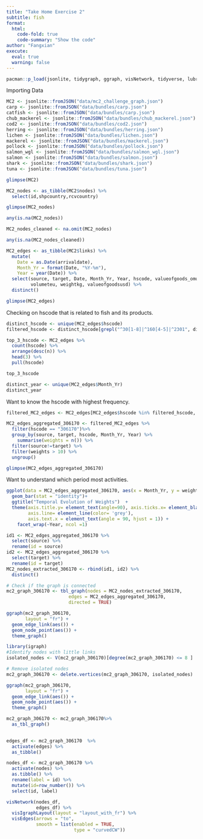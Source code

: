 ```yaml
---
title: "Take Home Exercise 2"
subtitle: fish
format: 
  html: 
    code-fold: true
    code-summary: "Show the code"
author: "Fangxian"
execute: 
  eval: true
  warning: false
---
```


```r
pacman::p_load(jsonlite, tidygraph, ggraph, visNetwork, tidyverse, lubridate, ggplot2, ggthemes, gifski, gapminder,plotly, gganimate)
```

Importing Data

```r
MC2 <- jsonlite::fromJSON("data/mc2_challenge_graph.json")
carp <- jsonlite::fromJSON("data/bundles/carp.json")
catfish <- jsonlite::fromJSON("data/bundles/carp.json")
chub_mackerel <- jsonlite::fromJSON("data/bundles/chub_mackerel.json")
cod2 <- jsonlite::fromJSON("data/bundles/cod2.json")
herring <- jsonlite::fromJSON("data/bundles/herring.json")
lichen <- jsonlite::fromJSON("data/bundles/lichen.json")
mackerel <- jsonlite::fromJSON("data/bundles/mackerel.json")
pollock <- jsonlite::fromJSON("data/bundles/pollock.json")
salmon_wgl <- jsonlite::fromJSON("data/bundles/salmon_wgl.json")
salmon <- jsonlite::fromJSON("data/bundles/salmon.json")
shark <- jsonlite::fromJSON("data/bundles/shark.json")
tuna <- jsonlite::fromJSON("data/bundles/tuna.json")
```

```r
glimpse(MC2)
```

```r
MC2_nodes <- as_tibble(MC2$nodes) %>%
  select(id,shpcountry,rcvcountry)

glimpse(MC2_nodes)

any(is.na(MC2_nodes))

MC2_nodes_cleaned <- na.omit(MC2_nodes)

any(is.na(MC2_nodes_cleaned))
```

```r
MC2_edges <- as_tibble(MC2$links) %>%
  mutate(
    Date = as.Date(arrivaldate),
    Month_Yr = format(Date, "%Y-%m"),
    Year = year(Date)) %>%
  select(source, target, Date, Month_Yr, Year, hscode, valueofgoods_omu, 
         volumeteu, weightkg, valueofgoodsusd) %>% 
  distinct()

glimpse(MC2_edges)
```

Checking on hscode that is related to fish and its products.

```r
distinct_hscode <- unique(MC2_edges$hscode)
filtered_hscode <- distinct_hscode[grepl("^30[1-8]|^160[4-5]|^2301", distinct_hscode)]

top_3_hscode <- MC2_edges %>%
  count(hscode) %>%
  arrange(desc(n)) %>%
  head(3) %>%
  pull(hscode)

top_3_hscode
```

```r
distinct_year <- unique(MC2_edges$Month_Yr)
distinct_year
```

Want to know the hscode with highest frequency.

```r
filtered_MC2_edges <- MC2_edges[MC2_edges$hscode %in% filtered_hscode, ]

MC2_edges_aggregated_306170 <- filtered_MC2_edges %>%
  filter(hscode == "306170")%>%
  group_by(source, target, hscode, Month_Yr, Year) %>%
    summarise(weights = n()) %>%
  filter(source!=target) %>%
  filter(weights > 10) %>%
  ungroup()

glimpse(MC2_edges_aggregated_306170)
```

Want to understand which period most activities.

```r
ggplot(data = MC2_edges_aggregated_306170, aes(x = Month_Yr, y = weights)) +
  geom_bar(stat = "identity")+
  ggtitle("Temporal Evolution of Weights")  +
  theme(axis.title.y= element_text(angle=90), axis.ticks.x= element_blank(),
        axis.line= element_line(color= 'grey'),
        axis.text.x = element_text(angle = 90, hjust = 1)) +
    facet_wrap(~Year, ncol =1)
```

```r
id1 <- MC2_edges_aggregated_306170 %>%
  select(source) %>%
  rename(id = source)
id2 <- MC2_edges_aggregated_306170 %>%
  select(target) %>%
  rename(id = target)
MC2_nodes_extracted_306170 <- rbind(id1, id2) %>%
  distinct()
```

```r
# Check if the graph is connected
mc2_graph_306170 <- tbl_graph(nodes = MC2_nodes_extracted_306170,
                       edges = MC2_edges_aggregated_306170,
                       directed = TRUE)

```

```r
ggraph(mc2_graph_306170,
       layout = "fr") +
  geom_edge_link(aes()) +
  geom_node_point(aes()) +
  theme_graph()

library(igraph)
#Identify nodes with little links
isolated_nodes <- V(mc2_graph_306170)[degree(mc2_graph_306170) <= 8 ]

# Remove isolated nodes
mc2_graph_306170 <- delete.vertices(mc2_graph_306170, isolated_nodes)

ggraph(mc2_graph_306170,
       layout = "fr") +
  geom_edge_link(aes()) +
  geom_node_point(aes()) +
  theme_graph()
```

```r
mc2_graph_306170 <- mc2_graph_306170%>%
  as_tbl_graph()
               
```

```r
edges_df <- mc2_graph_306170  %>%
  activate(edges) %>%
  as_tibble()

nodes_df <- mc2_graph_306170 %>%
  activate(nodes) %>%
  as.tibble() %>%
  rename(label = id) %>%
  mutate(id=row_number()) %>%
  select(id, label)
```

```r
visNetwork(nodes_df,
           edges_df) %>%
  visIgraphLayout(layout = "layout_with_fr") %>%
  visEdges(arrows = "to", 
           smooth = list(enabled = TRUE, 
                         type = "curvedCW"))
```

